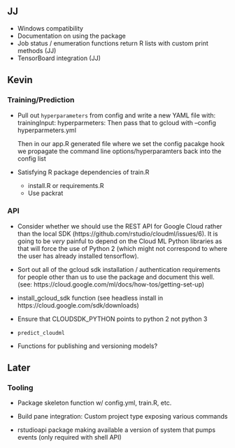 
## JJ

- Windows compatibility
- Documentation on using the package
- Job status / enumeration functions return R lists with custom print methods (JJ)
- TensorBoard integration (JJ)

## Kevin

### Training/Prediction

- Pull out `hyperparameters` from config and write a new YAML file with:
    trainingInput:
       hyperparmeters:
  Then pass that to gcloud with --config hyperparmeters.yml
  
  Then in our app.R generated file where we set the config pacakge hook we 
  propagate the command line options/hyperparamters back into the config list

- Satisfying R package dependencies of train.R 
   - install.R or requirements.R
   - Use packrat

### API 

- Consider whether we should use the REST API for Google Cloud rather
  than the local SDK (https://github.com/rstudio/cloudml/issues/6). 
  It is going to be *very* painful to depend on the Cloud ML Python
  libraries as that will force the use of Python 2 (which might not
  correspond to where the user has already installed tensorflow).

- Sort out all of the gcloud sdk installation / authentication requirements
  for people other than us to use the package and document this well.
  (see: https://cloud.google.com/ml/docs/how-tos/getting-set-up)

- install_gcloud_sdk function (see headless install in 
  https://cloud.google.com/sdk/downloads)
  
- Ensure that CLOUDSDK_PYTHON points to python 2 not python 3

- `predict_cloudml`

- Functions for publishing and versioning models?


## Later

### Tooling

- Package skeleton function w/ config.yml, train.R, etc.

- Build pane integration: Custom project type exposing various commands

- rstudioapi package making available a version of system that pumps events
  (only required with shell API)

